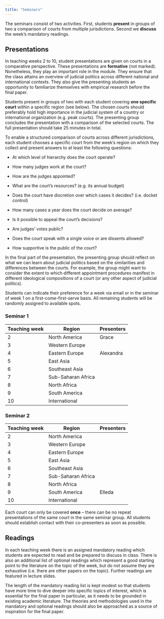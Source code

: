 ```yaml
---
title: "Seminars"
---
```


The seminars consist of two activities. First, students **present** in groups of two a comparison of courts from multiple jurisdictions. Second we **discuss** the week's mandatory readings.

## Presentations

In teaching weeks 2 to 10, student presentations are given on courts in a comparative perspective. These presentations are **formative** (not marked). Nonetheless, they play an important role in the module. They ensure that the class attains an overview of judicial politics across different national and international contexts. They also give the presenting students an opportunity to familiarize themselves with empirical research before the final paper.

Students present in groups of two with each student covering **one specific court** within a specific region (see below). The chosen courts should preferably hold high importance in the judicial system of a country or international organization (e.g. peak courts). The presenting group concludes the presentation with a comparison of the selected courts. The full presentation should take 25 minutes in total.

To enable a structured comparison of courts across different jurisdictions, each student chooses a specific court from the week's region on which they collect and present answers to at least the following questions:

-   At which level of hierarchy does the court operate?

-   How many judges work at the court?

-   How are the judges appointed?

-   What are the court's resources? (e.g. its annual budget)

-   Does the court have discretion over which cases it decides? (i.e. docket control)

-   How many cases a year does the court decide on average?

-   Is it possible to appeal the court's decisions?

-   Are judges' votes public?

-   Does the court speak with a single voice or are dissents allowed?

-   How supportive is the public of the court?

In the final part of the presentation, the presenting group should reflect on what we can learn about judicial politics based on the similarities and differences between the courts. For example, the group might want to consider the extent to which different appointment procedures manifest in different ideological compositions of a court (or any other aspect of judicial politics).

Students can indicate their preference for a week via email or in the seminar of week 1 on a first-come-first-serve basis. All remaining students will be randomly assigned to available spots.

::: panel-tabset
### Seminar 1

| Teaching week | Region             | Presenters |
|---------------|--------------------|------------|
| 2             | North America      |    Grace        |
| 3             | Western Europe     |            |
| 4             | Eastern Europe     |     Alexandra       |
| 5             | East Asia          |            |
| 6             | Southeast Asia     |            |
| 7             | Sub-Saharan Africa |            |
| 8             | North Africa       |            |
| 9             | South America      |            |
| 10            | International      |            |

### Seminar 2

| Teaching week | Region             | Presenters |
|---------------|--------------------|------------|
| 2             | North America      |            |
| 3             | Western Europe     |            |
| 4             | Eastern Europe     |            |
| 5             | East Asia          |            |
| 6             | Southeast Asia     |            |
| 7             | Sub-Saharan Africa |            |
| 8             | North Africa       |            |
| 9             | South America      |    Elleda        |
| 10            | International      |            |
:::

Each court can only be covered **once** – there can be no repeat presentations of the same court in the same seminar group. All students should establish contact with their co-presenters as soon as possible.

## Readings

In each teaching week there is an assigned mandatory reading which students are expected to read and be prepared to discuss in class. There is also an additional list of optional readings which represent a good starting point to the literature on the topic of the week, but do not assume they are exhaustive (i.e. there are other papers on the topic). Further readings are featured in lecture slides.

The length of the mandatory reading list is kept modest so that students have more time to dive deeper into specific topics of interest, which is essential for the final paper in particular, as it needs to be grounded in existing academic literature. The theories and methodologies used in the mandatory and optional readings should also be approached as a source of inspiration for the final paper.
